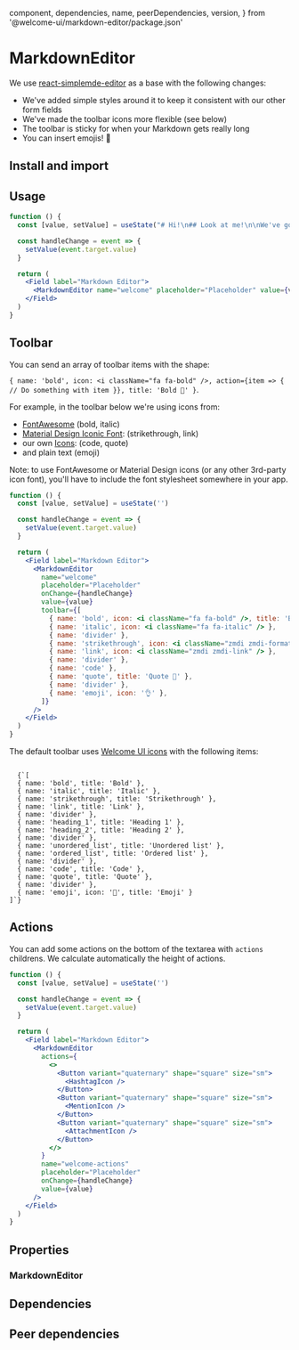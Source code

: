 
  component,
  dependencies,
  name,
  peerDependencies,
  version,
} from '@welcome-ui/markdown-editor/package.json'

# MarkdownEditor

<tagversion version={version} name={name} component={component} />

We use [react-simplemde-editor](https://github.com/RIP21/react-simplemde-editor) as a base with the following changes:

- We've added simple styles around it to keep it consistent with our other form fields
- We've made the toolbar icons more flexible (see below)
- The toolbar is sticky for when your Markdown gets really long
- You can insert emojis! 💃

## Install and import

<usage component={component} name={name} peerDependencies={peerDependencies} />

## Usage

````jsx
function () {
  const [value, setValue] = useState("# Hi!\n## Look at me!\n\nWe've got some **bold** and *italic* text, a cheeky bit of ~~strikethrough~~, some `inline code` and a [link](https://welcometothejungle.com). We can also do inline images by hand ![Milou](https://fr.tintin.com/images/tintin/persos/images/milou.png 'Milou') as well as:\n\n* Unordered lists\n* Unordered lists\n\n1. Ordered lists\n1. Ordered lists\n\nAnd of course the classics:\n\n```\nA code block\nwith multiple lines\n```\n\n> And a quote")

  const handleChange = event => {
    setValue(event.target.value)
  }

  return (
    <Field label="Markdown Editor">
      <MarkdownEditor name="welcome" placeholder="Placeholder" value={value} onChange={handleChange} />
    </Field>
  )
}
````

## Toolbar

You can send an array of toolbar items with the shape:

`{ name: 'bold', icon: <i className="fa fa-bold" />, action={item => { // Do something with item }}, title: 'Bold 🌴' }`.

For example, in the toolbar below we're using icons from:

- [FontAwesome](https://fontawesome.com/icons?d=gallery) (bold, italic)
- [Material Design Iconic Font](https://zavoloklom.github.io/material-design-iconic-font/icons.html): (strikethrough, link)
- our own [Icons](/icons): (code, quote)
- and plain text (emoji)

Note: to use FontAwesome or Material Design icons (or any other 3rd-party icon font), you'll have to include the font stylesheet somewhere in your app.

```jsx
function () {
  const [value, setValue] = useState('')

  const handleChange = event => {
    setValue(event.target.value)
  }

  return (
    <Field label="Markdown Editor">
      <MarkdownEditor
        name="welcome"
        placeholder="Placeholder"
        onChange={handleChange}
        value={value}
        toolbar={[
          { name: 'bold', icon: <i className="fa fa-bold" />, title: 'Bold 🌴' },
          { name: 'italic', icon: <i className="fa fa-italic" /> },
          { name: 'divider' },
          { name: 'strikethrough', icon: <i className="zmdi zmdi-format-strikethrough-s" /> },
          { name: 'link', icon: <i className="zmdi zmdi-link" /> },
          { name: 'divider' },
          { name: 'code' },
          { name: 'quote', title: 'Quote 🌴' },
          { name: 'divider' },
          { name: 'emoji', icon: '👌' },
        ]}
      />
    </Field>
  )
}
```

The default toolbar uses [Welcome UI icons](/components/icon) with the following items:

<code>
  {`[
  { name: 'bold', title: 'Bold' },
  { name: 'italic', title: 'Italic' },
  { name: 'strikethrough', title: 'Strikethrough' },
  { name: 'link', title: 'Link' },
  { name: 'divider' },
  { name: 'heading_1', title: 'Heading 1' },
  { name: 'heading_2', title: 'Heading 2' },
  { name: 'divider' },
  { name: 'unordered_list', title: 'Unordered list' },
  { name: 'ordered_list', title: 'Ordered list' },
  { name: 'divider' },
  { name: 'code', title: 'Code' },
  { name: 'quote', title: 'Quote' },
  { name: 'divider' },
  { name: 'emoji', icon: '🙂', title: 'Emoji' }
]`}
</code>

## Actions

You can add some actions on the bottom of the textarea with `actions` childrens. We calculate automatically the height of actions.

```jsx
function () {
  const [value, setValue] = useState('')

  const handleChange = event => {
    setValue(event.target.value)
  }

  return (
    <Field label="Markdown Editor">
      <MarkdownEditor
        actions={
          <>
            <Button variant="quaternary" shape="square" size="sm">
              <HashtagIcon />
            </Button>
            <Button variant="quaternary" shape="square" size="sm">
              <MentionIcon />
            </Button>
            <Button variant="quaternary" shape="square" size="sm">
              <AttachmentIcon />
            </Button>
          </>
        }
        name="welcome-actions"
        placeholder="Placeholder"
        onChange={handleChange}
        value={value}
      />
    </Field>
  )
}
```

## Properties

### MarkdownEditor

<props propTypes={props.propTypes.MarkdownEditor} />

## Dependencies

<dependencies dependencies={dependencies} />

## Peer dependencies

<dependencies dependencies={peerDependencies} />
